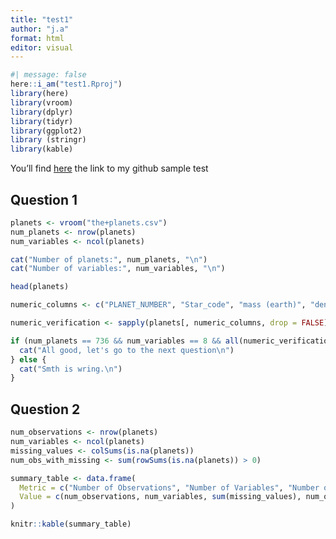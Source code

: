 ```yaml
---
title: "test1"
author: "j.a"
format: html
editor: visual
---
```


```r
#| message: false
here::i_am("test1.Rproj")
library(here)
library(vroom)
library(dplyr)
library(tidyr)
library(ggplot2)
library (stringr)
library(kable)
```

You'll find [here](https://github.com/jinane1amal/test1.git) the link to my github sample test

## Question 1 

```r

planets <- vroom("the+planets.csv")
num_planets <- nrow(planets)
num_variables <- ncol(planets)

cat("Number of planets:", num_planets, "\n")
cat("Number of variables:", num_variables, "\n")

head(planets)

numeric_columns <- c("PLANET_NUMBER", "Star_code", "mass (earth)", "density (earth)", "RELATIVE RADIUS")

numeric_verification <- sapply(planets[, numeric_columns, drop = FALSE], is.numeric)

if (num_planets == 736 && num_variables == 8 && all(numeric_verification)) {
  cat("All good, let's go to the next question\n")
} else {
  cat("Smth is wring.\n")
}
```

## Question 2 

```r

num_observations <- nrow(planets)
num_variables <- ncol(planets)
missing_values <- colSums(is.na(planets))
num_obs_with_missing <- sum(rowSums(is.na(planets)) > 0)

summary_table <- data.frame(
  Metric = c("Number of Observations", "Number of Variables", "Number of Missing Values", "Number of Obs with Missing"),
  Value = c(num_observations, num_variables, sum(missing_values), num_obs_with_missing)
)

knitr::kable(summary_table)
```

